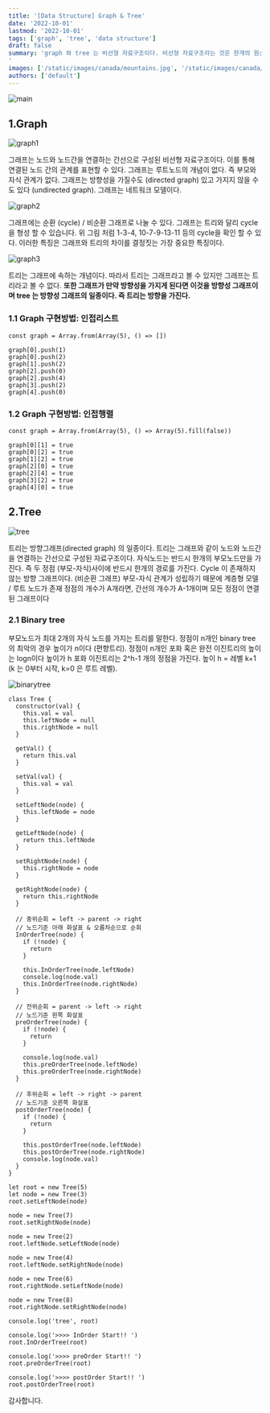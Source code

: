 ```yaml
---
title: '[Data Structure] Graph & Tree'
date: '2022-10-01'
lastmod: '2022-10-01'
tags: ['graph', 'tree', 'data structure']
draft: false
summary: 'graph 와 tree 는 비선형 자료구조이다. 비선형 자료구조라는 것은 한개의 원소 다음에 한개의 원소가 오는 선형구조와 달리 다대다 관계로 설정되어있는 구조를 말한다. 중급이상의 코딩테스트 문제에서는 거의 필수적으로 나오는 개념이고 실무진 인터뷰에서도 이들의 차이에 대해 설명하는 경우도 나오기 때문에 반드시 아는 것이 중요하다.
'
images: ['/static/images/canada/mountains.jpg', '/static/images/canada/toronto.jpg']
authors: ['default']
---
```


![main](/static/graph-tree/cover.jpg)

## 1.Graph

![graph1](/static/graph-tree/graph1.png)

그래프는 노드와 노드간을 연결하는 간선으로 구성된 비선형 자료구조이다. 이를 통해 연결된 노드 간의 관계를 표현할 수 있다. 그래프는 루트노드의 개념이 없다. 즉 부모와 자식 관계가 없다.
그래프는 방향성을 가질수도 (directed graph) 있고 가지지 않을 수도 있다 (undirected graph). 그래프는 네트워크 모델이다.

![graph2](/static/graph-tree/graph2.png)

그래프에는 순환 (cycle) / 비순환 그래프로 나눌 수 있다.
그래프는 트리와 달리 cycle 을 형성 할 수 있습니다.
위 그림 처럼 1-3-4, 10-7-9-13-11 등의 cycle을 확인 할 수 있다.
이러한 특징은 그래프와 트리의 차이를 결정짓는 가장 중요한 특징이다.

![graph3](/static/graph-tree/graph3.png)

트리는 그래프에 속하는 개념이다. 따라서 트리는 그래프라고 볼 수 있지만 그래프는 트리라고 볼 수 없다.
**또한 그래프가 만약 방향성을 가지게 된다면 이것을 방향성 그래프이며 tree 는 방향성 그래프의 일종이다. 즉 트리는 방향을 가진다.**

### 1.1 Graph 구현방법: 인접리스트

```tsx
const graph = Array.from(Array(5), () => [])

graph[0].push(1)
graph[0].push(2)
graph[1].push(2)
graph[2].push(0)
graph[2].push(4)
graph[3].push(2)
graph[4].push(0)
```

### 1.2 Graph 구현방법: 인접행렬

```tsx
const graph = Array.from(Array(5), () => Array(5).fill(false))

graph[0][1] = true
graph[0][2] = true
graph[1][2] = true
graph[2][0] = true
graph[2][4] = true
graph[3][2] = true
graph[4][0] = true
```

## 2.Tree

![tree](/static/graph-tree/tree.png)

트리는 방향그래프(directed graph) 의 일종이다. 트리는 그래프와 같이 노드와 노드간을 연결하는 간선으로 구성된 자료구조이다. 자식노드는 반드시 한개의 부모노드만을 가진다.
즉 두 정점 (부모-자식)사이에 반드시 한개의 경로를 가진다. Cycle 이 존재하지 않는 방향 그래프이다. (비순환 그래프) 부모-자식 관계가 성립하기 때문에 계층형 모델 / 루트 노드가 존재
정점의 개수가 A개라면, 간선의 개수가 A-1개이며 모든 정점이 연결된 그래프이다

### 2.1 Binary tree

부모노드가 최대 2개의 자식 노드를 가지는 트리를 말한다. 정점이 n개인 binary tree 의 최악의 경우 높이가 n이다 (편향트리). 정점이 n개인 포화 혹은 완전 이진트리의 높이는 logn이다
높이가 h 포화 이진트리는 2^h-1 개의 정점을 가진다. 높이 h = 레벨 k+1 (k 는 0부터 시작, k=0 은 루트 레벨).

![binarytree](/static/graph-tree/binarytree.png)

```tsx
class Tree {
  constructor(val) {
    this.val = val
    this.leftNode = null
    this.rightNode = null
  }

  getVal() {
    return this.val
  }

  setVal(val) {
    this.val = val
  }

  setLeftNode(node) {
    this.leftNode = node
  }

  getLeftNode(node) {
    return this.leftNode
  }

  setRightNode(node) {
    this.rightNode = node
  }

  getRightNode(node) {
    return this.rightNode
  }

  // 중위순회 = left -> parent -> right
  // 노드기준 아래 화살표 & 오름차순으로 순회
  InOrderTree(node) {
    if (!node) {
      return
    }

    this.InOrderTree(node.leftNode)
    console.log(node.val)
    this.InOrderTree(node.rightNode)
  }

  // 전위순회 = parent -> left -> right
  // 노드기준 왼쪽 화살표
  preOrderTree(node) {
    if (!node) {
      return
    }

    console.log(node.val)
    this.preOrderTree(node.leftNode)
    this.preOrderTree(node.rightNode)
  }

  // 후위순회 = left -> right -> parent
  // 노드기준 오른쪽 화살표
  postOrderTree(node) {
    if (!node) {
      return
    }

    this.postOrderTree(node.leftNode)
    this.postOrderTree(node.rightNode)
    console.log(node.val)
  }
}

let root = new Tree(5)
let node = new Tree(3)
root.setLeftNode(node)

node = new Tree(7)
root.setRightNode(node)

node = new Tree(2)
root.leftNode.setLeftNode(node)

node = new Tree(4)
root.leftNode.setRightNode(node)

node = new Tree(6)
root.rightNode.setLeftNode(node)

node = new Tree(8)
root.rightNode.setRightNode(node)

console.log('tree', root)

console.log('>>>> InOrder Start!! ')
root.InOrderTree(root)

console.log('>>>> preOrder Start!! ')
root.preOrderTree(root)

console.log('>>>> postOrder Start!! ')
root.postOrderTree(root)
```

감사합니다.

